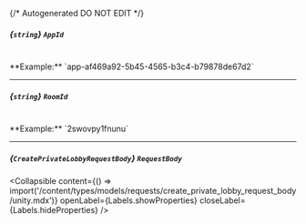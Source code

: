 {/* Autogenerated DO NOT EDIT  */}

##### *{`string`}* `AppId`
<br/>
**Example:** `app-af469a92-5b45-4565-b3c4-b79878de67d2`

---
##### *{`string`}* `RoomId`
<br/>
**Example:** `2swovpy1fnunu`

---
##### *{`CreatePrivateLobbyRequestBody`}* `RequestBody`

<Collapsible content={() => import('/content/types/models/requests/create_private_lobby_request_body/unity.mdx')} openLabel={Labels.showProperties} closeLabel={Labels.hideProperties} />



